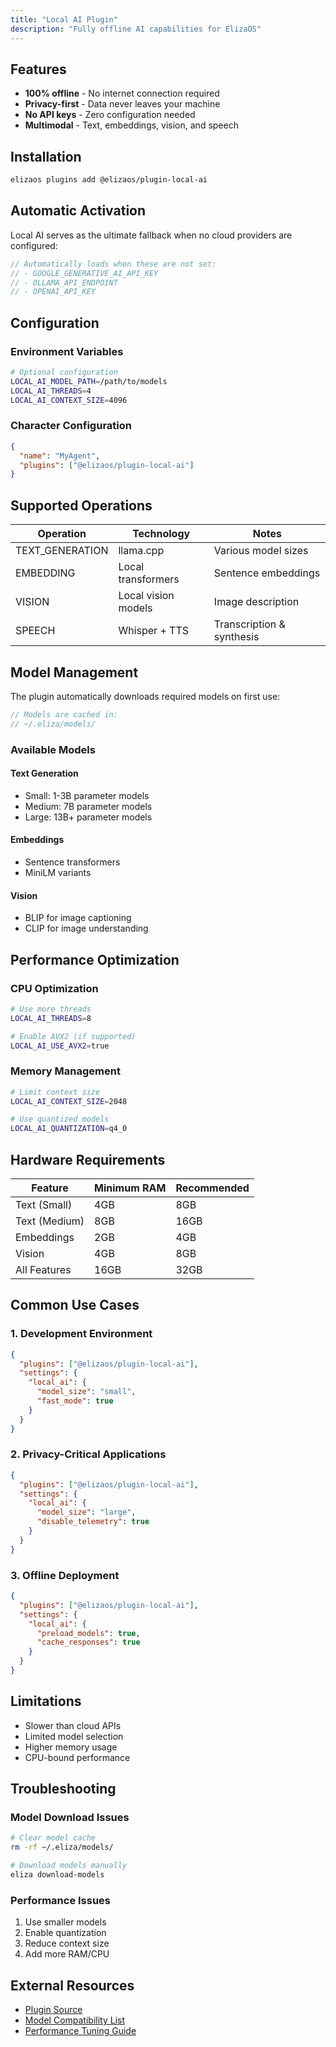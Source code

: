 ```yaml
---
title: "Local AI Plugin"
description: "Fully offline AI capabilities for ElizaOS"
---
```


## Features

- **100% offline** - No internet connection required
- **Privacy-first** - Data never leaves your machine
- **No API keys** - Zero configuration needed
- **Multimodal** - Text, embeddings, vision, and speech

## Installation

```bash
elizaos plugins add @elizaos/plugin-local-ai
```

## Automatic Activation

Local AI serves as the ultimate fallback when no cloud providers are configured:

```typescript
// Automatically loads when these are not set:
// - GOOGLE_GENERATIVE_AI_API_KEY
// - OLLAMA_API_ENDPOINT  
// - OPENAI_API_KEY
```

## Configuration

### Environment Variables

```bash
# Optional configuration
LOCAL_AI_MODEL_PATH=/path/to/models
LOCAL_AI_THREADS=4
LOCAL_AI_CONTEXT_SIZE=4096
```

### Character Configuration

```json
{
  "name": "MyAgent",
  "plugins": ["@elizaos/plugin-local-ai"]
}
```

## Supported Operations

| Operation | Technology | Notes |
|-----------|------------|-------|
| TEXT_GENERATION | llama.cpp | Various model sizes |
| EMBEDDING | Local transformers | Sentence embeddings |
| VISION | Local vision models | Image description |
| SPEECH | Whisper + TTS | Transcription & synthesis |

## Model Management

The plugin automatically downloads required models on first use:

```typescript
// Models are cached in:
// ~/.eliza/models/
```

### Available Models

#### Text Generation
- Small: 1-3B parameter models
- Medium: 7B parameter models  
- Large: 13B+ parameter models

#### Embeddings
- Sentence transformers
- MiniLM variants

#### Vision
- BLIP for image captioning
- CLIP for image understanding

## Performance Optimization

### CPU Optimization
```bash
# Use more threads
LOCAL_AI_THREADS=8

# Enable AVX2 (if supported)
LOCAL_AI_USE_AVX2=true
```

### Memory Management
```bash
# Limit context size
LOCAL_AI_CONTEXT_SIZE=2048

# Use quantized models
LOCAL_AI_QUANTIZATION=q4_0
```

## Hardware Requirements

| Feature | Minimum RAM | Recommended |
|---------|-------------|-------------|
| Text (Small) | 4GB | 8GB |
| Text (Medium) | 8GB | 16GB |
| Embeddings | 2GB | 4GB |
| Vision | 4GB | 8GB |
| All Features | 16GB | 32GB |

## Common Use Cases

### 1. Development Environment
```json
{
  "plugins": ["@elizaos/plugin-local-ai"],
  "settings": {
    "local_ai": {
      "model_size": "small",
      "fast_mode": true
    }
  }
}
```

### 2. Privacy-Critical Applications
```json
{
  "plugins": ["@elizaos/plugin-local-ai"],
  "settings": {
    "local_ai": {
      "model_size": "large",
      "disable_telemetry": true
    }
  }
}
```

### 3. Offline Deployment
```json
{
  "plugins": ["@elizaos/plugin-local-ai"],
  "settings": {
    "local_ai": {
      "preload_models": true,
      "cache_responses": true
    }
  }
}
```

## Limitations

- Slower than cloud APIs
- Limited model selection
- Higher memory usage
- CPU-bound performance

## Troubleshooting

### Model Download Issues
```bash
# Clear model cache
rm -rf ~/.eliza/models/

# Download models manually
eliza download-models
```

### Performance Issues
1. Use smaller models
2. Enable quantization
3. Reduce context size
4. Add more RAM/CPU

## External Resources

- [Plugin Source](https://github.com/elizaos/eliza/tree/main/packages/plugin-local-ai)
- [Model Compatibility List](https://github.com/elizaos/eliza/wiki/local-ai-models)
- [Performance Tuning Guide](https://github.com/elizaos/eliza/wiki/local-ai-performance)
